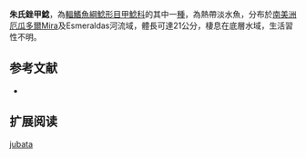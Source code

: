{{Speciesbox
| name = 朱氏銼甲鯰
| image =  
| image_width = 250px
| image_caption = 
| status = NE
| status_system = IUCN3.1
| genus = Rineloricaria
| species = jubata
| authority = [[Boulenger|Boulenger]], 1902
| synonyms = *''Loricaria jubata'',Boulenger, 1902
}}

'''朱氏銼甲鯰'''，為[[輻鰭魚綱|輻鰭魚綱]][[鯰形目|鯰形目]][[甲鯰科|甲鯰科]]的其中一[[種|種]]，為熱帶淡水魚，分布於[[南美洲|南美洲]][[厄瓜多爾|厄瓜多爾]]Mira及Esmeraldas河流域，體長可達21公分，棲息在底層水域，生活習性不明。
==参考文献==
*{{FishBase_species|genus=Rineloricaria|species=jubata|year=2014|month=11}}

== 扩展阅读 ==
{{refbegin}}
{{wikispecies-inline|Rineloricaria jubata|朱氏銼甲鯰}}
{{refend}}
{{Taxonbar|from=Q5573163}}

[[Category:銼甲鯰屬|jubata]]